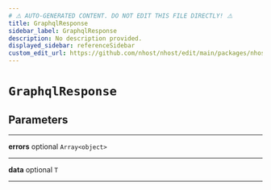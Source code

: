 ```yaml
---
# ⚠️ AUTO-GENERATED CONTENT. DO NOT EDIT THIS FILE DIRECTLY! ⚠️
title: GraphqlResponse
sidebar_label: GraphqlResponse
description: No description provided.
displayed_sidebar: referenceSidebar
custom_edit_url: https://github.com/nhost/nhost/edit/main/packages/nhost-js/src/utils/types.ts#L75
---
```


# `GraphqlResponse`

## Parameters

---

**<span className="parameter-name">errors</span>** <span className="optional-status">optional</span> `Array<object>`

---

**<span className="parameter-name">data</span>** <span className="optional-status">optional</span> `T`

---
